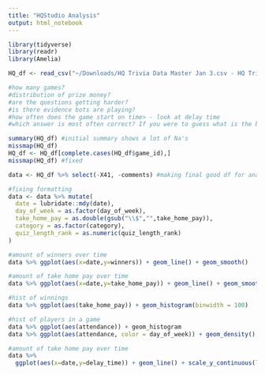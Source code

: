 ```yaml
---
title: "HQStudio Analysis"
output: html_notebook
---
```



```r
library(tidyverse)
library(readr)
library(Amelia)

```


```r
HQ_df <- read_csv("~/Downloads/HQ Trivia Data Master Jan 3.csv - HQ Trivia Data Master Jan 3.csv.csv")

```

```r
#how many games? 
#distribution of prize money? 
#are the questions getting harder? 
#is there evidence bots are playing? 
#how often does the game start on time> - look at delay time 
#which answer is most often correct? If you were to guess what is the best letter to guess? 

summary(HQ_df) #initial summary shows a lot of Na's
missmap(HQ_df)
HQ_df <- HQ_df[complete.cases(HQ_df$game_id),]
missmap(HQ_df) #fixed

data <- HQ_df %>% select(-X41, -comments) #making final good df for analysis

#fixing formatting 
data <- data %>% mutate(
  date = lubridate::mdy(date),
  day_of_week = as.factor(day_of_week),
  take_home_pay = as.double(gsub("\\$","",take_home_pay)),
  category = as.factor(category),
  quiz_length_rank = as.numeric(quiz_length_rank)
)

#amount of winners over time
data %>% ggplot(aes(x=date,y=winners)) + geom_line() + geom_smooth()

#amount of take home pay over time 
data %>% ggplot(aes(x=date,y=take_home_pay)) + geom_line() + geom_smooth()

#hist of winnings
data %>% ggplot(aes(take_home_pay)) + geom_histogram(binwidth = 100)

#hist of players in a game
data %>% ggplot(aes(attendance)) + geom_histogram
data %>% ggplot(aes(attendance, color = day_of_week)) + geom_density() + scale_x_continuous(limits = c(0,1000000))

#amount of take home pay over time 
data %>% 
  ggplot(aes(x=date,y=delay_time)) + geom_line() + scale_y_continuous(limits = c(0,50)) + geom_smooth()

```

